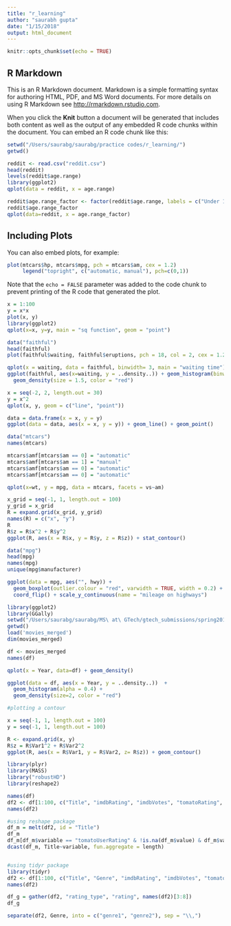 ```yaml
---
title: "r_learning"
author: "saurabh gupta"
date: "1/15/2018"
output: html_document
---
```


```r
knitr::opts_chunk$set(echo = TRUE)
```

## R Markdown

This is an R Markdown document. Markdown is a simple formatting syntax for authoring HTML, PDF, and MS Word documents. For more details on using R Markdown see <http://rmarkdown.rstudio.com>.

When you click the **Knit** button a document will be generated that includes both content as well as the output of any embedded R code chunks within the document. You can embed an R code chunk like this:

```r
setwd("/Users/saurabg/saurabg/practice codes/r_learning/")
getwd()

reddit <- read.csv("reddit.csv")
head(reddit)
levels(reddit$age.range)
library(ggplot2)
qplot(data = reddit, x = age.range)

reddit$age.range_factor <- factor(reddit$age.range, labels = c("Under 18", "18-24"  ,     "25-34",       "35-44",       "45-54"   ,    "55-64", "65 or Above" ))
reddit$age.range_factor
qplot(data=reddit, x = age.range_factor)
```

## Including Plots

You can also embed plots, for example:

```r
plot(mtcars$hp, mtcars$mpg, pch = mtcars$am, cex = 1.2)
     legend("topright", c("automatic, manual"), pch=c(0,1))
```

Note that the `echo = FALSE` parameter was added to the code chunk to prevent printing of the R code that generated the plot.

```r
x = 1:100
y = x*x
plot(x, y)
library(ggplot2)
qplot(x=x, y=y, main = "sq function", geom = "point")

data("faithful")
head(faithful)
plot(faithful$waiting, faithful$eruptions, pch = 18, col = 2, cex = 1.2)

qplot(x = waiting, data = faithful, binwidth= 3, main = "waiting time")
ggplot(faithful, aes(x=waiting, y = ..density..)) + geom_histogram(binwidth = 3, alpha = 0.7) +
  geom_density(size = 1.5, color = "red")
```


```r
x = seq(-2, 2, length.out = 30)
y = x^2
qplot(x, y, geom = c("line", "point"))

data = data.frame(x = x, y = y)
ggplot(data = data, aes(x = x, y = y)) + geom_line() + geom_point()

data("mtcars")
names(mtcars)

mtcars$amf[mtcars$am == 0] = "automatic"
mtcars$amf[mtcars$am == 1] = "manual"
mtcars$amf[mtcars$am == 0] = "automatic"
mtcars$amf[mtcars$am == 0] = "automatic"

qplot(x=wt, y = mpg, data = mtcars, facets = vs~am)
```

```r

x_grid = seq(-1, 1, length.out = 100)
y_grid = x_grid
R = expand.grid(x_grid, y_grid)
names(R) = c("x", "y")
R
R$z = R$x^2 + R$y^2
ggplot(R, aes(x = R$x, y = R$y, z = R$z)) + stat_contour()
```


``` r

data("mpg")
head(mpg)
names(mpg)
unique(mpg$manufacturer)

ggplot(data = mpg, aes("", hwy)) + 
  geom_boxplot(outlier.colour = "red", varwidth = TRUE, width = 0.2) +
  coord_flip() + scale_y_continuous(name = "mileage on highways")

```

```r
library(ggplot2)
library(GGally)
setwd("/Users/saurabg/saurabg/MS\ at\ GTech/gtech_submissions/spring2018/dva/Project\ 1")
getwd()
load('movies_merged')
dim(movies_merged)

df <- movies_merged
names(df)

qplot(x = Year, data=df) + geom_density()

ggplot(data = df, aes(x = Year, y = ..density..))  + 
  geom_histogram(alpha = 0.4) +
  geom_density(size=2, color = "red")
```

```r
#plotting a contour

x = seq(-1, 1, length.out = 100)
y = seq(-1, 1, length.out = 100)

R <- expand.grid(x, y)
R$z = R$Var1^2 + R$Var2^2
ggplot(R, aes(x = R$Var1, y = R$Var2, z= R$z)) + geom_contour()
```

```r
library(plyr)
library(MASS)
library("robustHD")
library(reshape2)

names(df)
df2 <- df[1:100, c("Title", "imdbRating", "imdbVotes", "tomatoRating", "tomatoUserRating", "tomatoMeter", "tomatoUserMeter")]
names(df2)

#using reshape package
df_m = melt(df2, id = "Title")
df_m
df_m[df_m$variable == "tomatoUserRating" & !is.na(df_m$value) & df_m$value > 2.0, ]
dcast(df_m, Title~variable, fun.aggregate = length)


#using tidyr package
library(tidyr)
df2 <- df[1:100, c("Title", "Genre", "imdbRating", "imdbVotes", "tomatoRating", "tomatoUserRating", "tomatoMeter", "tomatoUserMeter")]
names(df2)

df_g = gather(df2, "rating_type", "rating", names(df2)[3:8])
df_g

separate(df2, Genre, into = c("genre1", "genre2"), sep = "\\,")

```

```r



```

